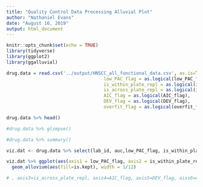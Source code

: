 ```yaml
---
title: "Quality Control Data Processing Alluvial Plot"
author: "Nathaniel Evans"
date: "August 16, 2019"
output: html_document
---
```


```r
knitr::opts_chunk$set(echo = TRUE)
library(tidyverse)
library(ggplot2)
library(ggalluvial)
```



```r
drug.data = read.csv('../output/HNSCC_all_functional_data.csv', as.is=T) %>% mutate(
                                    low_PAC_flag = as.logical(low_PAC_flag), 
                                    is_within_plate_repl = as.logical(is_within_plate_repl), 
                                    is_across_plate_repl = as.logical(is_across_plate_repl), 
                                    AIC_flag = as.logical(AIC_flag), 
                                    DEV_flag = as.logical(DEV_flag), 
                                    overfit_flag = as.logical(overfit_flag))
```

```r
drug.data %>% head()

#drug.data %>% glimpse() 

#drug.data %>% summary()
```

```r

viz.dat <- drug.data %>% select(lab_id, auc,low_PAC_flag, is_within_plate_repl, is_across_plate_repl, AIC_flag, DEV_flag, overfit_flag) %>% unique() %>% mutate(is.kept = !low_PAC_flag & !is_within_plate_repl & !is_across_plate_repl & !DEV_flag & !overfit_flag)
```

```r

viz.dat %>% ggplot(aes(axis1 = low_PAC_flag, axis2 = is_within_plate_repl, axis3=is_across_plate_repl, axis4=AIC_flag, axis5=DEV_flag, aixs6=overfit_flag)) +
  geom_alluvium(aes(fill=is.kept), width = 1/12)

# , axis3=is_across_plate_repl, axis4=AIC_flag, axis5=DEV_flag, aixs6=overfit_flag
```